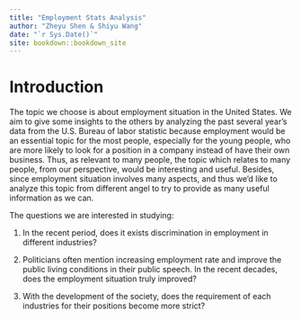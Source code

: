 ```yaml
--- 
title: "Employment Stats Analysis"
author: "Zheyu Shen & Shiyu Wang"
date: "`r Sys.Date()`"
site: bookdown::bookdown_site
---
```


# Introduction

The topic we choose is about employment situation in the United States. We aim to give some insights to the others by analyzing the past several year's data from the U.S. Bureau of labor statistic because employment would be an essential topic for the most people, especially for the young people, who are more likely to look for a position in a company instead of have their own business. Thus, as relevant to many people, the topic which relates to many people, from our perspective, would be interesting and useful. Besides, since employment situation involves many aspects, and thus we'd like to analyze this topic from different angel to try to provide as many useful information as we can. 

The questions we are interested in studying:

1. In the recent period, does it exists discrimination in employment in different industries?

2. Politicians often mention increasing employment rate and improve the public living conditions in their public speech. In the recent decades, does the employment situation truly improved?

3. With the development of the society, does the requirement of each industries for their positions become more strict?